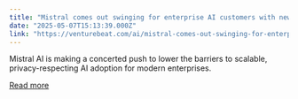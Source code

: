 ```yaml
---
title: "Mistral comes out swinging for enterprise AI customers with new Le Chat Enterprise, Medium 3 model"
date: "2025-05-07T15:13:39.000Z"
link: "https://venturebeat.com/ai/mistral-comes-out-swinging-for-enterprise-ai-customers-with-new-le-chat-enterprise-medium-3-model/"
---
```


Mistral AI is making a concerted push to lower the barriers to scalable, privacy-respecting AI adoption for modern enterprises.

[Read more](https://venturebeat.com/ai/mistral-comes-out-swinging-for-enterprise-ai-customers-with-new-le-chat-enterprise-medium-3-model/)

